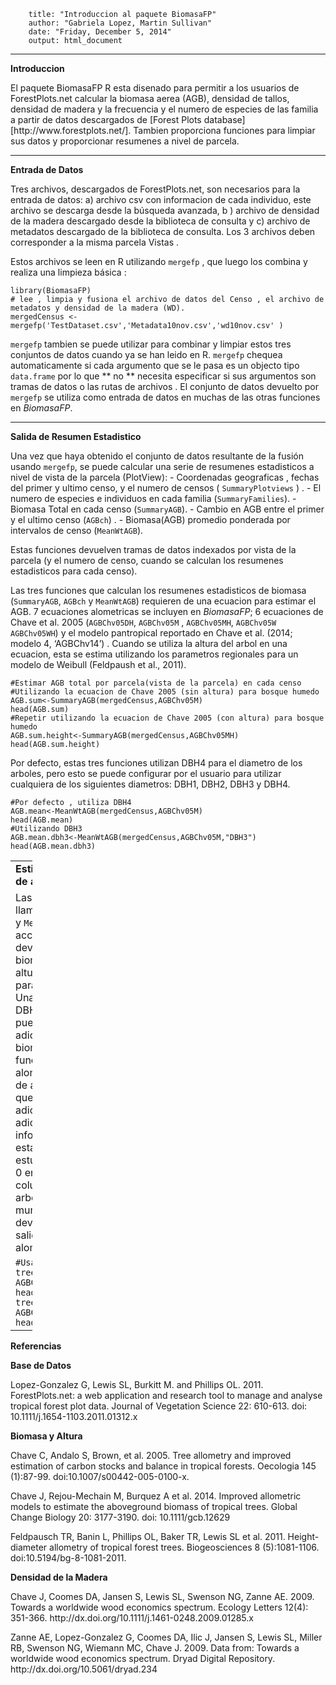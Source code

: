 <!--

        %\VignetteEngine{knitr::rmarkdown}
        %\VignetteIndexEntry{Introduccion al paquete BiomasaFP}
        \usepackage[utf8]{inputenc} 
        \usepackage[spanish]{babel}
        
       
-->
        title: "Introduccion al paquete BiomasaFP"
        author: "Gabriela Lopez, Martin Sullivan"
        date: "Friday, December 5, 2014"
        output: html_document
---

**Introduccion**

El paquete BiomasaFP R esta disenado para permitir  a los usuarios de ForestPlots.net calcular la biomasa aerea (AGB), densidad de tallos, densidad de madera y la frecuencia y el numero de especies de las familia a partir de datos descargados de [Forest Plots database] [http://www.forestplots.net/]. Tambien proporciona funciones para limpiar sus datos y proporcionar resumenes a nivel de parcela.

---

**Entrada de Datos**

Tres archivos, descargados de ForestPlots.net, son necesarios para la entrada de datos: a) archivo csv con informacion de cada individuo, este archivo se descarga desde la búsqueda avanzada, b ) archivo de densidad de la madera descargado desde la biblioteca de consulta y c) archivo de metadatos descargado de la biblioteca de consulta. Los 3 archivos deben corresponder a la misma parcela Vistas .

Estos archivos se leen en R utilizando ` mergefp` , que luego los combina y realiza una limpieza básica :

```
library(BiomasaFP)
# lee , limpia y fusiona el archivo de datos del Censo , el archivo de metadatos y densidad de la madera (WD).
mergedCensus <- mergefp('TestDataset.csv','Metadata10nov.csv','wd10nov.csv' )
```

`mergefp` tambien se puede utilizar para combinar y limpiar estos tres conjuntos de datos cuando ya se han leido en R. ` mergefp` chequea automaticamente si cada argumento que se le pasa es un objecto tipo `data.frame`  por lo que ** no ** necesita especificar si sus argumentos son tramas de datos o las rutas de archivos . El conjunto de datos devuelto por `mergefp` se utiliza como entrada  de datos en muchas de las otras funciones en *BiomasaFP*.


-----

**Salida de Resumen Estadistico **

Una vez que haya obtenido el conjunto de datos resultante de la fusión usando `mergefp`, se puede calcular una serie de resumenes estadisticos a nivel de vista de la parcela (PlotView):
- Coordenadas geograficas , fechas del primer y ultimo censo, y el numero de censos ( `SummaryPlotviews` ) .
- El numero de especies e individuos en cada familia (`SummaryFamilies`).
- Biomasa Total en cada censo (`SummaryAGB`).
- Cambio en AGB entre el primer y el ultimo censo (`AGBch`) .
- Biomasa(AGB) promedio ponderada por intervalos de censo (`MeanWtAGB`).

Estas funciones devuelven tramas de datos indexados por vista de la parcela (y el numero de censo, cuando se calculan los resumenes estadisticos para cada censo).

Las tres funciones que calculan los resumenes estadisticos de biomasa (`SummaryAGB`, `AGBch` y `MeanWtAGB`) requieren  de una ecuacion para estimar el AGB. 7 ecuaciones alometricas se incluyen en *BiomasaFP*; 6 ecuaciones de Chave et al. 2005 (`AGBChv05DH`, `AGBChv05M` , `AGBChv05MH`, `AGBChv05W`  `AGBChv05WH`) y  el modelo pantropical reportado en Chave et al. (2014; modelo 4, 'AGBChv14') . Cuando se utiliza la altura del arbol en una ecuacion, esta se estima utilizando los parametros regionales para un modelo de Weibull (Feldpaush et al., 2011).


```
#Estimar AGB total por parcela(vista de la parcela) en cada censo
#Utilizando la ecuacion de Chave 2005 (sin altura) para bosque humedo
AGB.sum<-SummaryAGB(mergedCensus,AGBChv05M)
head(AGB.sum)
#Repetir utilizando la ecuacion de Chave 2005 (con altura) para bosque humedo
AGB.sum.height<-SummaryAGB(mergedCensus,AGBChv05MH)
head(AGB.sum.height)
```

Por defecto, estas tres funciones utilizan DBH4 para el diametro de los arboles, pero esto se puede configurar por el usuario para utilizar cualquiera de los siguientes diametros:  DBH1, DBH2, DBH3 y DBH4.

```
#Por defecto , utiliza DBH4
AGB.mean<-MeanWtAGB(mergedCensus,AGBChv05M)
head(AGB.mean)
#Utilizando DBH3
AGB.mean.dbh3<-MeanWtAGB(mergedCensus,AGBChv05M,"DBH3")
head(AGB.mean.dbh3)
```
----
**Estimacion de biomasa a nivel de arbol**

Las ecuaciones alometricas llamados por `SummaryAGB`, `AGBch` y `MeanWtAGB` tambien se pueden acceder de forma individual, y devolver estimaciones de biomasa y (cuando se utiliza la altura en la ecuación) la altura para cada árbol en cada censo. Una vez más, estos utilizan DBH4 por defecto, pero esto se puede cambiar mediante la adicion del userio. Para estimar biomasa a nivel de árbol, las funciones de ecuaciones alometricas llaman a la funcion de ayuda `CleaningCensusInfo` , que realiza la limpieza de datos adicionales, incluyendo la adicion de una columna con informacion sobre si un arbol esta muerto/roto (binario , 1 si estuviera muerto/quebrado(k), 0 en caso contrario) y una columna con el diametro de un arbol en el censo antes de que muriera. Estas salidas se devuelven como parte de la salida de las funciones ecuación alometrica.

```
#Usando DBH4 (default)
tree.AGB<-AGBChv05M(mergedCensus)
head(tree.AGB)
#Usando  DBH3
tree.AGB.dbh3<-AGBChv05M(mergedCensus,"DBH3")
head(tree.AGB.dbh3)
```


-----
**Referencias**

**Base de Datos**

Lopez-Gonzalez G, Lewis SL, Burkitt M. and Phillips OL. 2011. ForestPlots.net: a web application and research tool to manage and analyse tropical forest plot data. Journal of Vegetation Science 22: 610-613. doi: 10.1111/j.1654-1103.2011.01312.x

**Biomasa y Altura**

Chave C, Andalo S, Brown, et al. 2005. Tree allometry and improved estimation of carbon stocks and balance in tropical forests. Oecologia 145 (1):87-99. doi:10.1007/s00442-005-0100-x.

Chave J, Rejou-Mechain M, Burquez A et al. 2014. Improved allometric models to estimate the aboveground biomass of tropical trees. Global Change Biology 20: 3177-3190. doi: 10.1111/gcb.12629

Feldpausch TR, Banin L, Phillips OL, Baker TR, Lewis SL et al. 2011. Height-diameter allometry of tropical forest trees. Biogeosciences 8 (5):1081-1106. doi:10.5194/bg-8-1081-2011.

**Densidad de la Madera**

Chave J, Coomes DA, Jansen S, Lewis SL, Swenson NG, Zanne AE. 2009. Towards a worldwide wood economics spectrum. Ecology Letters 12(4): 351-366. http://dx.doi.org/10.1111/j.1461-0248.2009.01285.x

Zanne AE, Lopez-Gonzalez G, Coomes DA, Ilic J, Jansen S, Lewis SL, Miller RB, Swenson NG, Wiemann MC, Chave J. 2009. Data from: Towards a worldwide wood economics spectrum. Dryad Digital Repository. http://dx.doi.org/10.5061/dryad.234
